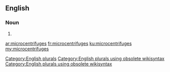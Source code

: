 ==English==

===Noun===
{{head|en}}

# {{plural of|microcentrifuge}}

[[Category:English plurals]][[Category:English plurals using obsolete wikisyntax]][[Category:English plurals using obsolete wikisyntax]]

[[ar:microcentrifuges]]
[[fr:microcentrifuges]]
[[ku:microcentrifuges]]
[[my:microcentrifuges]]